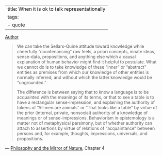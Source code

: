 
---
title: When it is ok to talk representationally
tags:
 - quote
---

[Author](/docs/phil/people/Richard Rorty.html)


> We can take the Sellars-Quine attitude toward knowledge while cheerfully "countenancing" raw feels, a priori concepts, innate ideas, sense-data, propositions, and anything else which a causal explanation of human behavior might find it helpful to postulate.  What we cannot do is to take knowledge of these "inner" or "abstract" entities as premises from which our knowledge of other entities is normally inferred, and without which the latter knowledge would be "ungrounded."
>
> The difference is between saying that to know a language is to be acquainted with the meanings of its terms, or that to see a table is to have a rectangular sense-impression, and explaining the authority of tokens of "All men are animals" or "That looks like a table" by virtue of the prior (internal, private, nonsocial) authority of a knowledge of meanings or of sense-impressions. Behaviorism in epistemology is a matter not of metaphysical parsimony, but of whether authority can attach to assertions by virtue of relations of "acquaintance" between persons and, for example, thoughts, impressions, universals, and propositions.

 — [Philosophy and the Mirror of Nature](/docs/phil/works/Philosophy and the Mirror of Nature.html), Chapter 4